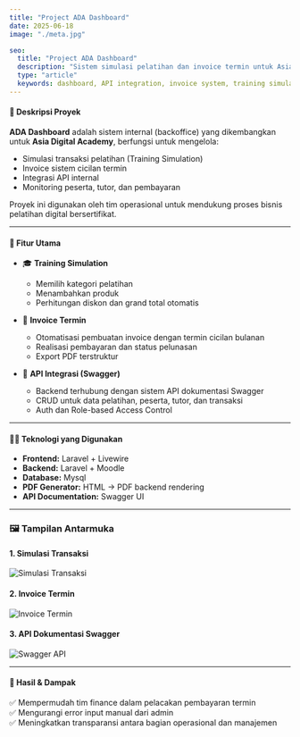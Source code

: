 ```yaml
---
title: "Project ADA Dashboard"
date: 2025-06-18
image: "./meta.jpg"

seo:
  title: "Project ADA Dashboard"
  description: "Sistem simulasi pelatihan dan invoice termin untuk Asia Digital Academy dengan integrasi API."
  type: "article"
  keywords: dashboard, API integration, invoice system, training simulation, astro portfolio
---
```



#### 🧾 Deskripsi Proyek

**ADA Dashboard** adalah sistem internal (backoffice) yang dikembangkan untuk **Asia Digital Academy**, berfungsi untuk mengelola:

- Simulasi transaksi pelatihan (Training Simulation)
- Invoice sistem cicilan termin
- Integrasi API internal
- Monitoring peserta, tutor, dan pembayaran

Proyek ini digunakan oleh tim operasional untuk mendukung proses bisnis pelatihan digital bersertifikat.

---

#### 🔧 Fitur Utama

- 🎓 **Training Simulation**
  - Memilih kategori pelatihan
  - Menambahkan produk
  - Perhitungan diskon dan grand total otomatis

- 📄 **Invoice Termin**
  - Otomatisasi pembuatan invoice dengan termin cicilan bulanan
  - Realisasi pembayaran dan status pelunasan
  - Export PDF terstruktur

- 🔌 **API Integrasi (Swagger)**
  - Backend terhubung dengan sistem API dokumentasi Swagger
  - CRUD untuk data pelatihan, peserta, tutor, dan transaksi
  - Auth dan Role-based Access Control

---

#### 🧑‍💻 Teknologi yang Digunakan

- **Frontend:** Laravel + Livewire
- **Backend:** Laravel + Moodle
- **Database:** Mysql
- **PDF Generator:** HTML → PDF backend rendering
- **API Documentation:** Swagger UI

---

### 🖼️ Tampilan Antarmuka

#### 1. Simulasi Transaksi

![Simulasi Transaksi](./ada-bo-simulation-page.png)

#### 2. Invoice Termin

![Invoice Termin](./ada-bo-invoice.png)

#### 3. API Dokumentasi Swagger

![Swagger API](./ada-bo-api.png)

---

#### 📌 Hasil & Dampak

✅ Mempermudah tim finance dalam pelacakan pembayaran termin  
✅ Mengurangi error input manual dari admin  
✅ Meningkatkan transparansi antara bagian operasional dan manajemen
